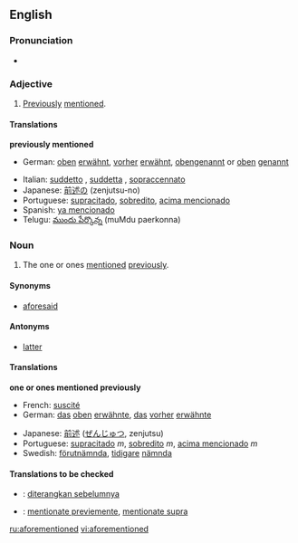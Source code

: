 ==English==

===Pronunciation===
*{{IPA|/'afaumεnʃɒnd/}}

===Adjective===
{{en-adj|-}}

#[[previously|Previously]] [[mention]]ed.

====Translations====
'''previously mentioned'''
{{top}}
*German: [[oben]] [[erwähnt]], [[vorher]] [[erwähnt]], [[obengenannt]] or [[oben]] [[genannt]]
{{mid}}
*Italian: [[suddetto]]  {{m}}, [[suddetta]] {{f}}, [[sopraccennato]] 
*Japanese: [[前述の]] (zenjutsu-no)
*Portuguese: [[supracitado]], [[sobredito]], [[acima mencionado]]
*Spanish: [[ya mencionado]]
*Telugu: [[ముందు పేర్కొన్న]] (muMdu paerkonna)
{{bottom}}

===Noun===
{{en-noun|-}}

#{{uncountable}} The one or ones [[mention]]ed [[previously]].

====Synonyms====
*[[aforesaid]]

====Antonyms====
*[[latter]]

====Translations====
'''one or ones mentioned previously'''
{{top}}
*French: [[suscité]]
*German: [[das]] [[oben]] [[erwähnte]], [[das]] [[vorher]] [[erwähnte]]
{{mid}}
*Japanese: [[前述]] ([[ぜんじゅつ]], zenjutsu) 
*Portuguese: [[supracitado]] ''m'', [[sobredito]] ''m'', [[acima mencionado]] ''m''
*Swedish: [[förutnämnda]], [[tidigare]] [[nämnda]]
{{bottom}}

====Translations to be checked====
<!--Remove this section once all of the translations below have been moved into the tables above.--> 
{{checktrans}}
*{{ttbc|Indonesian}}: [[diterangkan sebelumnya]] 
*{{ttbc|Interlingua}}: [[mentionate previemente]], [[mentionate supra]]

[[ru:aforementioned]]
[[vi:aforementioned]]